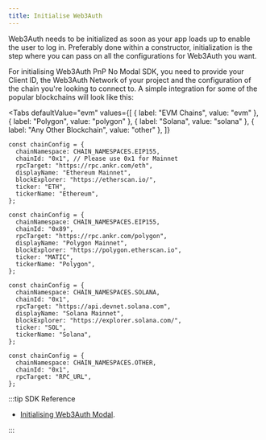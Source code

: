 ```yaml
---
title: Initialise Web3Auth
---
```



Web3Auth needs to be initialized as soon as your app loads up to enable the user to log in. Preferably done within a constructor, initialization is
the step where you can pass on all the configurations for Web3Auth you want.

For initialising Web3Auth PnP No Modal SDK, you need to provide your Client ID, the Web3Auth Network of your project and the configuration of the
chain you're looking to connect to. A simple integration for some of the popular blockchains will look like this:

<Tabs
  defaultValue="evm"
  values={[
    { label: "EVM Chains", value: "evm" },
    { label: "Polygon", value: "polygon" },
    { label: "Solana", value: "solana" },
    { label: "Any Other Blockchain", value: "other" },
  ]}
>

<TabItem value="evm">

```tsx
const chainConfig = {
  chainNamespace: CHAIN_NAMESPACES.EIP155,
  chainId: "0x1", // Please use 0x1 for Mainnet
  rpcTarget: "https://rpc.ankr.com/eth",
  displayName: "Ethereum Mainnet",
  blockExplorer: "https://etherscan.io/",
  ticker: "ETH",
  tickerName: "Ethereum",
};
```

</TabItem>

<TabItem value="polygon">

```tsx
const chainConfig = {
  chainNamespace: CHAIN_NAMESPACES.EIP155,
  chainId: "0x89",
  rpcTarget: "https://rpc.ankr.com/polygon",
  displayName: "Polygon Mainnet",
  blockExplorer: "https://polygon.etherscan.io",
  ticker: "MATIC",
  tickerName: "Polygon",
};
```

</TabItem>

<TabItem value="solana">

```tsx
const chainConfig = {
  chainNamespace: CHAIN_NAMESPACES.SOLANA,
  chainId: "0x1",
  rpcTarget: "https://api.devnet.solana.com",
  displayName: "Solana Mainnet",
  blockExplorer: "https://explorer.solana.com/",
  ticker: "SOL",
  tickerName: "Solana",
};
```

</TabItem>

<TabItem value="other">

```tsx
const chainConfig = {
  chainNamespace: CHAIN_NAMESPACES.OTHER,
  chainId: "0x1",
  rpcTarget: "RPC_URL",
};
```

</TabItem>

</Tabs>

:::tip SDK Reference

- [Initialising Web3Auth Modal](/sdk/pnp/web/no-modal/initialize).

:::
